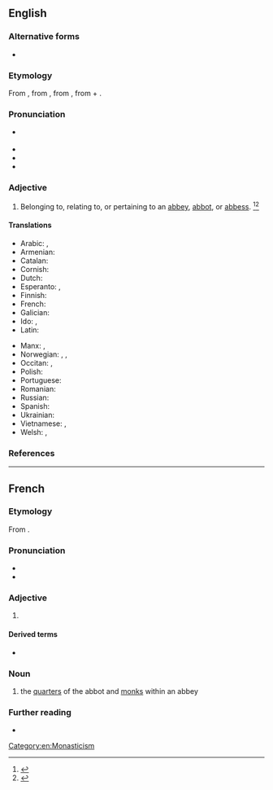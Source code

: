 ==English==

===Alternative forms===
* {{l|en|abbatical}}

===Etymology===
From {{inh|en|enm|abbacyal}}, from {{der|en|frm|abbatial}}, from {{der|en|LL.|abbatialis}}, from {{m|la|abbatia||abbey}} + {{m|la|-ialis||-ial}}.

===Pronunciation===
* {{a|GenAm}} {{IPA|en|/əˈbeɪ.ʃl̩/|/ˈæˌbeɪ.ʃl̩/}}
* {{audio|en|LL-Q1860 (eng)-Vealhurl-abbatial.wav|Audio (RP)}}
* {{audio|en|en-ca-abbatial.ogg|Audio (CA)}}
* {{rhymes|en|eɪʃəl|s=3}}

===Adjective===
{{en-adj}}

# Belonging to, relating to, or pertaining to an [[abbey]], [[abbot]], or [[abbess]]. {{defdate|Late 17<sup>th</sup> century.}}<ref>{{R:OCD2|page=1}}</ref><ref>{{R:SOED5|page=3}}</ref>

====Translations====
{{trans-top|belonging to an abbey}}
* Arabic: {{t|ar|دَيْرِيّ}}, {{t|ar|دَيْرَانِيّ}}
* Armenian: {{t+|hy|աբբայական|sc=Armn}}
* Catalan: {{t+|ca|abacial}}
* Cornish: {{t|kw|abasel}}
* Dutch: {{t+|nl|abbatiaal}}
* Esperanto: {{t|eo|abata}}, {{t|eo|abateja}}
* Finnish: {{t|fi|[[luostari|luostarin]]}} {{qualifier|genitive}}
* French: {{t+|fr|abbatial}}
* Galician: {{t+|gl|abacial}}
* Ido: {{t+|io|abadala}}, {{t|io|abadeyala}}
* Latin: {{t|la|abbātiālis}}
{{trans-mid}}
* Manx: {{t|gv|abbagh}}, {{t|gv|abbanagh}}
* Norwegian: {{t|no|abbed-}}, {{t|no|abbedisse-}}, {{t|no|abbedi-}}
* Occitan: {{t+|oc|abacial}}, {{t+|oc|abadial}}
* Polish: {{t+|pl|opacki}}
* Portuguese: {{t+|pt|abacial}}
* Romanian: {{t|ro|abațial}}
* Russian: {{t+|ru|абба́тский}}
* Spanish: {{t+|es|abacial}}
* Ukrainian: {{t+|uk|абатський}}
* Vietnamese: {{t|vi|trưởng tu viện}}, {{t|vi|[[viện chủ]] [[tu viện]]}}
* Welsh: {{t|cy|abadaidd}}, {{t|cy|abadol}}
{{trans-bottom}}

===References===
<references/>

[[Category:en:Monasticism]]

----

==French==

===Etymology===
From {{der|fr|LL.|abbātiālis||abbatial}}.

===Pronunciation===
* {{fr-IPA}}
* {{audio|fr|LL-Q150 (fra)-Pamputt-abbatial.wav|Audio}}

===Adjective===
{{fr-adj}}

# {{l|en|abbatial}}

====Derived terms====
* {{l|fr|abbatiale}}

===Noun===
{{fr-noun|m|abbatiaux}}

# the [[quarters]] of the abbot and [[monk]]s within an abbey

===Further reading===
* {{R:TLFi}}

{{C|fr|Monasticism}}